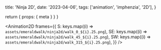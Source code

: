
  title: 'Ninja 2D',
  date: '2023-04-06',
  tags: ['animation', 'imphenzia', '2D'],
}

  return { props: { meta } }
}


<Animation2D
  frames={{
    S: keys.map((i) => `assets/emeraldwalk/ninja2d/walk_0_${i}.25.png`),
    SE: keys.map((i) => `assets/emeraldwalk/ninja2d/walk_45_${i}.25.png`),
    SW: keys.map((i) => `assets/emeraldwalk/ninja2d/walk_315_${i}.25.png`),
  }}
/>
